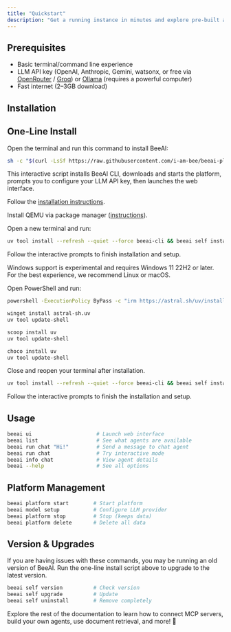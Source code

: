 ```yaml
---
title: "Quickstart"
description: "Get a running instance in minutes and explore pre-built agents"
---
```


## Prerequisites

- Basic terminal/command line experience  
- LLM API key (OpenAI, Anthropic, Gemini, watsonx, or free via [OpenRouter](https://openrouter.ai/) / [Groq](https://groq.com/)) or [Ollama](https://ollama.com/) (requires a powerful computer)  
- Fast internet (2–3GB download)  

## Installation

<Tabs>
<Tab title="Linux & macOS">

## One-Line Install

Open the terminal and run this command to install BeeAI:

```bash
sh -c "$(curl -LsSf https://raw.githubusercontent.com/i-am-bee/beeai-platform/HEAD/install.sh)"
```

This interactive script installs BeeAI CLI, downloads and starts the platform, prompts you to configure your LLM API key, then launches the web interface.

<Accordion title="Manual Install">

<Steps>
<Step title="Install uv">

Follow the [installation instructions](https://docs.astral.sh/uv/getting-started/installation/).

</Step>
<Step title="Linux only: Install QEMU">

Install QEMU via package manager ([instructions](https://www.qemu.org/download/)).

</Step>
<Step title="Install BeeAI">

Open a new terminal and run:

```bash
uv tool install --refresh --quiet --force beeai-cli && beeai self install
```

Follow the interactive prompts to finish installation and setup.

</Step>
</Steps>
</Accordion>

</Tab>
<Tab title="Windows">

<Warning>
Windows support is experimental and requires Windows 11 22H2 or later.  
For the best experience, we recommend Linux or macOS.
</Warning>

<Steps>
<Step title="Install uv">

Open PowerShell and run:

<Tabs>
<Tab title="Installation script (recommended)">

```bash
powershell -ExecutionPolicy ByPass -c "irm https://astral.sh/uv/install.ps1 | iex"
```

</Tab>
<Tab title="Winget">

```bash
winget install astral-sh.uv
uv tool update-shell
```

</Tab>
<Tab title="Scoop">

```bash
scoop install uv
uv tool update-shell
```

</Tab>
<Tab title="Chocolatey">

```bash
choco install uv
uv tool update-shell
```

</Tab>
</Tabs>

Close and reopen your terminal after installation.

</Step>
<Step title="Install BeeAI">

```bash
uv tool install --refresh --quiet --force beeai-cli && beeai self install
```

Follow the interactive prompts to finish the installation and setup.

</Step>
</Steps>
</Tab>
</Tabs>

## Usage

```sh
beeai ui                     # Launch web interface
beeai list                   # See what agents are available
beeai run chat "Hi!"         # Send a message to chat agent
beeai run chat               # Try interactive mode
beeai info chat              # View agent details
beeai --help                 # See all options
```

## Platform Management

```sh
beeai platform start        # Start platform
beeai model setup           # Configure LLM provider
beeai platform stop         # Stop (keeps data)
beeai platform delete       # Delete all data
```

## Version & Upgrades

<Warning>
If you are having issues with these commands, you may be running an old version of BeeAI. Run the one-line install script above to upgrade to the latest version.
</Warning>

```sh
beeai self version          # Check version
beeai self upgrade          # Update
beeai self uninstall        # Remove completely
```

Explore the rest of the documentation to learn how to connect MCP servers, build your own agents, use document retrieval, and more! 🐝
